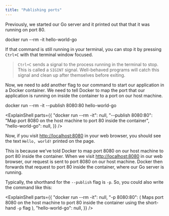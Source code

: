 ```yaml
---
title: "Publishing ports"
---
```




Previously, we started our Go server and it printed out that that it was running on port 80.

<Terminal>docker run --rm -it hello-world-go</Terminal>

If that command is still running in your terminal, you can stop it by pressing `Ctrl+C` with that terminal window focused.

> `Ctrl+C` sends a signal to the process running in the terminal to stop. This is called a `SIGINT` signal. Well-behaved programs will catch this signal and clean up after themselves before exiting.

Now, we need to add another flag to our command to start our application in a Docker container. We need to tell Docker to map the port that our application is running on inside the container to a port on our host machine.

<Terminal>docker run --rm -it --publish 8080:80 hello-world-go</Terminal>

<ExplainShell
  parts={{
    "docker run --rm -it": null,
    "--publish 8080:80":
      "Map port 8080 on the host machine to port 80 inside the container",
    "hello-world-go": null,
  }}
/>

Now, if you visit [http://localhost:8080](http://localhost:8080) in your web browser, you should see the text `Hello, world!` printed on the page.

This is because we've told Docker to map port 8080 on our host machine to port 80 inside the container. When we visit [http://localhost:8080](http://localhost:8080) in our web browser, our request is sent to port 8080 on our host machine. Docker then forwards that request to port 80 inside the container, where our Go server is running.

Typically, the shorthand for the `--publish` flag is `-p`. So, you could also write the command like this:

<ExplainShell
  parts={{
    "docker run --rm -it": null,
    "-p 8080:80": (
      <Markdown>
        Maps port 8080 on the host machine to port 80 inside the container using
        the short-hand `-p` flag
      </Markdown>
    ),
    "hello-world-go": null,
  }}
/>
